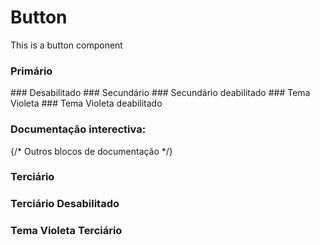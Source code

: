 

<Meta of={Story} />

# Button

This is a button component
### Primário
<Canvas of={Story.Primary} />
### Desabilitado
<Canvas of={Story.Disabled} />
### Secundário
<Canvas of={Story.Secondary} />
### Secundário deabilitado
<Canvas of={Story.SecondaryDisabled} />
### Tema Violeta
<Canvas of={Story.Violet} />
### Tema Violeta deabilitado
<Canvas of={Story.VioletSecondary} />

### Documentação interectiva:

{/* Outros blocos de documentação  */}

### Terciário
<Canvas of={Story.Tertiary} />

### Terciário Desabilitado
<Canvas of={Story.TertiaryDisabled} />

### Tema Violeta Terciário
<Canvas of={Story.VioletTertiary} />


<Primary />
<Controls />

